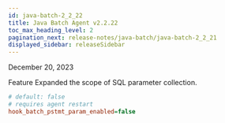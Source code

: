 ```yaml
---
id: java-batch-2_2_22
title: Java Batch Agent v2.2.22
toc_max_heading_level: 2
pagination_next: release-notes/java-batch/java-batch-2_2_21
displayed_sidebar: releaseSidebar
---
```


December 20, 2023

<Status>Feature</Status> Expanded the scope of SQL parameter collection.

```ini title="whatap.conf"
# default: false
# requires agent restart
hook_batch_pstmt_param_enabled=false
```
